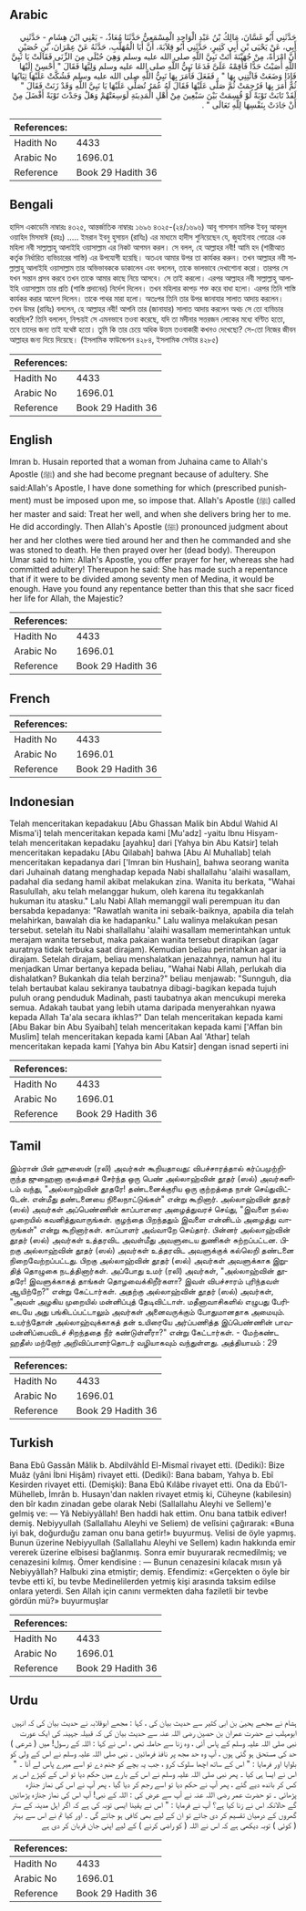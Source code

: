 ## Arabic


<div dir="rtl" lang="ar" style={{fontSize:'larger',backgroundColor:'#f8f9fa',padding:20}}>
حَدَّثَنِي أَبُو غَسَّانَ، مَالِكُ بْنُ عَبْدِ الْوَاحِدِ الْمِسْمَعِيُّ حَدَّثَنَا مُعَاذٌ، - يَعْنِي ابْنَ هِشَامٍ - حَدَّثَنِي أَبِي، عَنْ يَحْيَى بْنِ أَبِي كَثِيرٍ، حَدَّثَنِي أَبُو قِلاَبَةَ، أَنَّ أَبَا الْمُهَلَّبِ، حَدَّثَهُ عَنْ عِمْرَانَ، بْنِ حُصَيْنٍ أَنَّ امْرَأَةً، مِنْ جُهَيْنَةَ أَتَتْ نَبِيَّ اللَّهِ صلى الله عليه وسلم وَهِيَ حُبْلَى مِنَ الزِّنَى فَقَالَتْ يَا نَبِيَّ اللَّهِ أَصَبْتُ حَدًّا فَأَقِمْهُ عَلَىَّ فَدَعَا نَبِيُّ اللَّهِ صلى الله عليه وسلم وَلِيَّهَا فَقَالَ ‏"‏ أَحْسِنْ إِلَيْهَا فَإِذَا وَضَعَتْ فَائْتِنِي بِهَا ‏"‏ ‏.‏ فَفَعَلَ فَأَمَرَ بِهَا نَبِيُّ اللَّهِ صلى الله عليه وسلم فَشُكَّتْ عَلَيْهَا ثِيَابُهَا ثُمَّ أَمَرَ بِهَا فَرُجِمَتْ ثُمَّ صَلَّى عَلَيْهَا فَقَالَ لَهُ عُمَرُ تُصَلِّي عَلَيْهَا يَا نَبِيَّ اللَّهِ وَقَدْ زَنَتْ فَقَالَ ‏"‏ لَقَدْ تَابَتْ تَوْبَةً لَوْ قُسِمَتْ بَيْنَ سَبْعِينَ مِنْ أَهْلِ الْمَدِينَةِ لَوَسِعَتْهُمْ وَهَلْ وَجَدْتَ تَوْبَةً أَفْضَلَ مِنْ أَنْ جَادَتْ بِنَفْسِهَا لِلَّهِ تَعَالَى ‏"‏ ‏.‏
</div>
<div style={{backgroundColor:'#f8f9fa',padding:20, marginBottom: 10}}><table> <thead> <tr> <th>References:</th> <th></th> </tr> </thead> <tbody><tr><td>Hadith No</td><td>4433</td></tr><tr><td>Arabic No</td><td>1696.01</td></tr><tr><td>Reference</td><td>Book 29 Hadith 36</td></tr></tbody></table></div>

## Bengali


<div dir="ltr" lang="bn" style={{fontSize:'larger',backgroundColor:'#f8f9fa',padding:20}}>
হাদিস একাডেমি নাম্বারঃ ৪৩২৫, আন্তর্জাতিক নাম্বারঃ ১৬৯৬ ৪৩২৫-(২৪/১৬৯৬) আবূ গাসসান মালিক ইবনু আবদুল ওয়াহিদ মিসমাঈ (রহঃ) ..... ইমরান ইবনু হুসায়ন (রাযিঃ) এর মাধ্যমে হাদীস শুনিয়েছেন যে, জুহাইনাহ গোত্রের এক মহিলা নবী সাল্লাল্লাহু আলাইহি ওয়াসাল্লাম এর নিকট আগমন করল। সে বলল, হে আল্লাহর নবী! আমি হদ (শারীআত কর্তৃক নির্ধারিত ব্যভিচারের শাস্তি) এর উপযোগী হয়েছি। অতএব আমার উপর তা কার্যকর করুন। তখন আল্লাহর নবী সাল্লাল্লাহু আলাইহি ওয়াসাল্লাম তার অভিভাবককে ডাকালেন এবং বললেন, তাকে ভালভাবে দেখাশোনা করো। তারপর সে যখন সন্তান প্রসব করবে তখন তাকে আমার কাছে নিয়ে আসবে। সে তাই করলো। এরপর আল্লাহর নবী সাল্লাল্লাহু আলাইহি ওয়াসাল্লাম তার প্রতি (শাস্তি প্রদানের) নির্দেশ দিলেন। তখন মহিলার কাপড় শক্ত করে বাধা হলো। এরপর তিনি শাস্তি কার্যকর করার আদেশ দিলেন। তাকে পাথর মারা হলো। অতঃপর তিনি তার উপর জানাযার সালাত আদায় করলেন। তখন উমর (রাযিঃ) বললেন, হে আল্লাহর নবী! আপনি তার (জানাযার) সালাত আদায় করলেন অথচ সে তো ব্যভিচার করেছিল? তিনি বললেন, নিশ্চয়ই সে এমনভাবে তওবা করেছে, যদি তা মদীনার সত্তরজন লোকের মধ্যে বণ্টিত হতো, তবে তাদের জন্য তাই যথেষ্ট হতো। তুমি কি তার চেয়ে অধিক উত্তম তওবাকারী কখনও দেখেছো? সে-তো নিজের জীবন আল্লাহর জন্য দিয়ে দিয়েছে। (ইসলামিক ফাউন্ডেশন ৪২৮৪, ইসলামিক সেন্টার ৪২৮৫)
</div>
<div style={{backgroundColor:'#f8f9fa',padding:20, marginBottom: 10}}><table> <thead> <tr> <th>References:</th> <th></th> </tr> </thead> <tbody><tr><td>Hadith No</td><td>4433</td></tr><tr><td>Arabic No</td><td>1696.01</td></tr><tr><td>Reference</td><td>Book 29 Hadith 36</td></tr></tbody></table></div>

## English


<div dir="ltr" lang="en" style={{fontSize:'larger',backgroundColor:'#f8f9fa',padding:20}}>
Imran b. Husain reported that a woman from Juhaina came to Allah's Apostle (ﷺ) and she had become pregnant because of adultery. She said:Allah's Apostle, I have done something for which (prescribed punishment) must be imposed upon me, so impose that. Allah's Apostle (ﷺ) called her master and said: Treat her well, and when she delivers bring her to me. He did accordingly. Then Allah's Apostle (ﷺ) pronounced judgment about her and her clothes were tied around her and then he commanded and she was stoned to death. He then prayed over her (dead body). Thereupon Umar said to him: Allah's Apostle, you offer prayer for her, whereas she had committed adultery! Thereupon he said: She has made such a repentance that if it were to be divided among seventy men of Medina, it would be enough. Have you found any repentance better than this that she sacr ficed her life for Allah, the Majestic?
</div>
<div style={{backgroundColor:'#f8f9fa',padding:20, marginBottom: 10}}><table> <thead> <tr> <th>References:</th> <th></th> </tr> </thead> <tbody><tr><td>Hadith No</td><td>4433</td></tr><tr><td>Arabic No</td><td>1696.01</td></tr><tr><td>Reference</td><td>Book 29 Hadith 36</td></tr></tbody></table></div>

## French


<div dir="ltr" lang="fr" style={{fontSize:'larger',backgroundColor:'#f8f9fa',padding:20}}>

</div>
<div style={{backgroundColor:'#f8f9fa',padding:20, marginBottom: 10}}><table> <thead> <tr> <th>References:</th> <th></th> </tr> </thead> <tbody><tr><td>Hadith No</td><td>4433</td></tr><tr><td>Arabic No</td><td>1696.01</td></tr><tr><td>Reference</td><td>Book 29 Hadith 36</td></tr></tbody></table></div>

## Indonesian


<div dir="ltr" lang="id" style={{fontSize:'larger',backgroundColor:'#f8f9fa',padding:20}}>
Telah menceritakan kepadakuu [Abu Ghassan Malik bin Abdul Wahid Al Misma'i] telah menceritakan kepada kami [Mu'adz] -yaitu Ibnu Hisyam- telah menceritakan kepadaku [ayahku] dari [Yahya bin Abu Katsir] telah menceritakan kepadaku [Abu Qilabah] bahwa [Abu Al Muhallab] telah menceritakan kepadanya dari ['Imran bin Hushain], bahwa seorang wanita dari Juhainah datang menghadap kepada Nabi shallallahu 'alaihi wasallam, padahal dia sedang hamil akibat melakukan zina. Wanita itu berkata, "Wahai Rasulullah, aku telah melanggar hukum, oleh karena itu tegakkanlah hukuman itu atasku." Lalu Nabi Allah memanggil wali perempuan itu dan bersabda kepadanya: "Rawatlah wanita ini sebaik-baiknya, apabila dia telah melahirkan, bawalah dia ke hadapanku." Lalu walinya melakukan pesan tersebut. setelah itu Nabi shallallahu 'alaihi wasallam memerintahkan untuk merajam wanita tersebut, maka pakaian wanita tersebut dirapikan (agar auratnya tidak terbuka saat dirajam). Kemudian beliau perintahkan agar ia dirajam. Setelah dirajam, beliau menshalatkan jenazahnya, namun hal itu menjadkan Umar bertanya kepada beliau, "Wahai Nabi Allah, perlukah dia dishalatkan? Bukankah dia telah berzina?" beliau menjawab: "Sunnguh, dia telah bertaubat kalau sekiranya taubatnya dibagi-bagikan kepada tujuh puluh orang penduduk Madinah, pasti taubatnya akan mencukupi mereka semua. Adakah taubat yang lebih utama daripada menyerahkan nyawa kepada Allah Ta'ala secara ikhlas?" Dan telah menceritakan kepada kami [Abu Bakar bin Abu Syaibah] telah menceritakan kepada kami ['Affan bin Muslim] telah menceritakan kepada kami [Aban Aal 'Athar] telah menceritakan kepada kami [Yahya bin Abu Katsir] dengan isnad seperti ini
</div>
<div style={{backgroundColor:'#f8f9fa',padding:20, marginBottom: 10}}><table> <thead> <tr> <th>References:</th> <th></th> </tr> </thead> <tbody><tr><td>Hadith No</td><td>4433</td></tr><tr><td>Arabic No</td><td>1696.01</td></tr><tr><td>Reference</td><td>Book 29 Hadith 36</td></tr></tbody></table></div>

## Tamil


<div dir="ltr" lang="ta" style={{fontSize:'larger',backgroundColor:'#f8f9fa',padding:20}}>
இம்ரான் பின் ஹுஸைன் (ரலி) அவர்கள் கூறியதாவது: விபச்சாரத்தால் கர்ப்பமுற்றிருந்த ஜுஹைனா குலத்தைச் சேர்ந்த ஒரு பெண் அல்லாஹ்வின் தூதர் (ஸல்) அவர்களிடம் வந்து, "அல்லாஹ்வின் தூதரே! தண்டனைக்குரிய ஒரு குற்றத்தை நான் செய்துவிட்டேன். என்மீது தண்டனையை நிலைநாட்டுங்கள்" என்று கூறினார். அல்லாஹ்வின் தூதர் (ஸல்) அவர்கள் அப்பெண்ணின் காப்பாளரை அழைத்துவரச் செய்து, "இவளை நல்ல முறையில் கவனித்துவாருங்கள். குழந்தை பிறந்ததும் இவளை என்னிடம் அழைத்து வாருங்கள்" என்று கூறினார்கள். காப்பாளர் அவ்வாறே செய்தார். பின்னர் அல்லாஹ்வின் தூதர் (ஸல்) அவர்கள் உத்தரவிட அவள்மீது அவளுடைய துணிகள் சுற்றப்பட்டன. பிறகு அல்லாஹ்வின் தூதர் (ஸல்) அவர்கள் உத்தரவிட அவளுக்குக் கல்லெறி தண்டனை நிறைவேற்றப்பட்டது. பிறகு அல்லாஹ்வின் தூதர் (ஸல்) அவர்கள் அவளுக்காக இறுதித் தொழுகை நடத்தினார்கள். அப்போது உமர் (ரலி) அவர்கள், "அல்லாஹ்வின் தூதரே! இவளுக்காகத் தாங்கள் தொழவைக்கிறீர்களா? இவள் விபச்சாரம் புரிந்தவள் ஆயிற்றே?" என்று கேட்டார்கள். அதற்கு அல்லாஹ்வின் தூதர் (ஸல்) அவர்கள், "அவள் அழகிய முறையில் மன்னிப்புத் தேடிவிட்டாள். மதீனாவாசிகளில் எழுபது பேரிடையே அது பங்கிடப்பட்டாலும் அவர்கள் அனைவருக்கும் போதுமானதாக அமையும். உயர்ந்தோன் அல்லாஹ்வுக்காகத் தன் உயிரையே அர்ப்பணித்த இப்பெண்ணின் பாவமன்னிப்பைவிடச் சிறந்ததை நீர் கண்டுள்ளீரா?" என்று கேட்டார்கள். - மேற்கண்ட ஹதீஸ் மற்றோர் அறிவிப்பாளர்தொடர் வழியாகவும் வந்துள்ளது. அத்தியாயம் : 29
</div>
<div style={{backgroundColor:'#f8f9fa',padding:20, marginBottom: 10}}><table> <thead> <tr> <th>References:</th> <th></th> </tr> </thead> <tbody><tr><td>Hadith No</td><td>4433</td></tr><tr><td>Arabic No</td><td>1696.01</td></tr><tr><td>Reference</td><td>Book 29 Hadith 36</td></tr></tbody></table></div>

## Turkish


<div dir="ltr" lang="tr" style={{fontSize:'larger',backgroundColor:'#f8f9fa',padding:20}}>
Bana Ebû Gassân Mâlik b. AbdiIvâhİd El-Mismaî rivayet etti. (Dediki): Bize Muâz (yâni İbni Hişâm) rivayet etti. (Dediki): Bana babam, Yahya b. Ebî Kesirden rivayet etti. (Demişki): Bana Ebû Kılâbe rivayet etti. Ona da Ebû'l-Mühelleb, İmrân b. Husayn'dan naklen rivayet etmiş ki, Cüheyne (kabilesin) den bîr kadın zinadan gebe olarak Nebi (Sallallahu Aleyhi ve Sellem)'e gelmiş ve: — Yâ Nebiyyâllah! Ben haddi hak ettim. Onu bana tatbik ediver! demiş. Nebiyyullah (Sallallahu Aleyhi ve Seliem) de velîsini çağırarak: «Buna iyi bak, doğurduğu zaman onu bana getir!» buyurmuş. Velisi de öyle yapmış. Bunun üzerine Nebiyyullah (Sallallahu Aleyhi ve Sellem) kadın hakkında emir vererek üzerine elbisesi bağlanmış. Sonra emir buyurarak recmedilmiş; ve cenazesini kılmış. Ömer kendisine : — Bunun cenazesini kılacak mısın yâ Nebiyyâllah? Halbuki zina etmiştir; demiş. Efendimiz: «Gerçekten o öyle bir tevbe etti kî, bu tevbe Medinelilerden yetmiş kişi arasında taksim edilse onlara yeterdi. Sen Allah için canını vermekten daha faziletli bir tevbe gördün mü?» buyurmuşlar
</div>
<div style={{backgroundColor:'#f8f9fa',padding:20, marginBottom: 10}}><table> <thead> <tr> <th>References:</th> <th></th> </tr> </thead> <tbody><tr><td>Hadith No</td><td>4433</td></tr><tr><td>Arabic No</td><td>1696.01</td></tr><tr><td>Reference</td><td>Book 29 Hadith 36</td></tr></tbody></table></div>

## Urdu


<div dir="rtl" lang="ur" style={{fontSize:'larger',backgroundColor:'#f8f9fa',padding:20}}>
ہشام نے مجھے یحییٰ بن ابی کثیر سے حدیث بیان کی ، کہا : مجھے ابوقلابہ نے حدیث بیان کی کہ انہیں ابومہلب نے حضرت عمران بن حصین رضی اللہ عنہ سے حدیث بیان کی کہ قبیلہ جہینہ کی ایک عورت نبی صلی اللہ علیہ وسلم کے پاس آئی ، وہ زنا سے حاملہ تھی ، اس نے کہا : اللہ کے رسول! میں ( شرعی ) حد کی مستحق ہو گئی ہوں ، آپ وہ حد مجھ پر نافذ فرمائیں ۔ نبی صلی اللہ علیہ وسلم نے اس کے ولی کو بلوایا اور فرمایا : " اس کے ساتھ اچھا سلوک کرو ، جب یہ بچے کو جنم دے تو اسے میرے پاس لے آنا ۔ " اس نے ایسا ہی کیا ۔ پھر نبی صلی اللہ علیہ وسلم نے اس کے بارے میں حکم دیا تو اس کے کپڑے اس پر کس کر باندھ دیے گئے ، پھر آپ نے حکم دیا تو اسے رجم کر دیا گیا ، پھر آپ نے اس کی نماز جنازہ پڑھائی ۔ تو حضرت عمر رضی اللہ عنہ نے آپ سے عرض کی : اللہ کے نبی! آپ اس کی نماز جنازہ پڑھائیں گے حالانکہ اس نے زنا کیا ہے؟ آپ نے فرمایا : " اس نے یقینا ایسی توبہ کی ہے کہ اگر اہل مدینہ کے ستر گھروں کے درمیان تقسیم کر دی جائے تو ان کے لیے بھی کافی ہو جائے گی ۔ اور کیا تم نے اس سے بہتر ( کوئی ) توبہ دیکھی ہے کہ اس نے اللہ ( کو راضی کرنے ) کے لیے اپنی جان قربان کر دی ہے
</div>
<div style={{backgroundColor:'#f8f9fa',padding:20, marginBottom: 10}}><table> <thead> <tr> <th>References:</th> <th></th> </tr> </thead> <tbody><tr><td>Hadith No</td><td>4433</td></tr><tr><td>Arabic No</td><td>1696.01</td></tr><tr><td>Reference</td><td>Book 29 Hadith 36</td></tr></tbody></table></div>